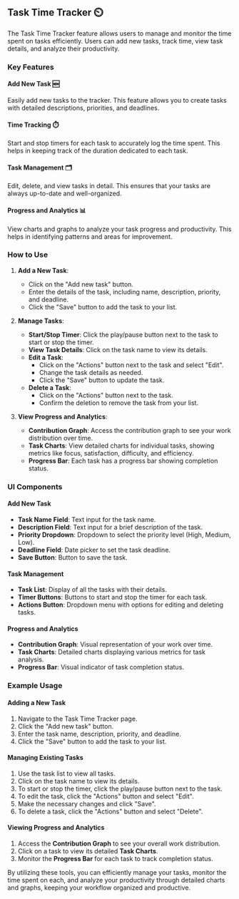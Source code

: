 ## Task Time Tracker ⏲️

The Task Time Tracker feature allows users to manage and monitor the time spent on tasks efficiently. Users can add new tasks, track time, view task details, and analyze their productivity.

### Key Features

#### Add New Task 🆕

Easily add new tasks to the tracker. This feature allows you to create tasks with detailed descriptions, priorities, and deadlines.

#### Time Tracking ⏱️

Start and stop timers for each task to accurately log the time spent. This helps in keeping track of the duration dedicated to each task.

#### Task Management 🗂️

Edit, delete, and view tasks in detail. This ensures that your tasks are always up-to-date and well-organized.

#### Progress and Analytics 📊

View charts and graphs to analyze your task progress and productivity. This helps in identifying patterns and areas for improvement.

### How to Use

1. **Add a New Task**:

   - Click on the "Add new task" button.
   - Enter the details of the task, including name, description, priority, and deadline.
   - Click the "Save" button to add the task to your list.

2. **Manage Tasks**:

   - **Start/Stop Timer**: Click the play/pause button next to the task to start or stop the timer.
   - **View Task Details**: Click on the task name to view its details.
   - **Edit a Task**:
     - Click on the "Actions" button next to the task and select "Edit".
     - Change the task details as needed.
     - Click the "Save" button to update the task.
   - **Delete a Task**:
     - Click on the "Actions" button next to the task.
     - Confirm the deletion to remove the task from your list.

3. **View Progress and Analytics**:

   - **Contribution Graph**: Access the contribution graph to see your work distribution over time.
   - **Task Charts**: View detailed charts for individual tasks, showing metrics like focus, satisfaction, difficulty, and efficiency.
   - **Progress Bar**: Each task has a progress bar showing completion status.

### UI Components

#### Add New Task

- **Task Name Field**: Text input for the task name.
- **Description Field**: Text input for a brief description of the task.
- **Priority Dropdown**: Dropdown to select the priority level (High, Medium, Low).
- **Deadline Field**: Date picker to set the task deadline.
- **Save Button**: Button to save the task.

#### Task Management

- **Task List**: Display of all the tasks with their details.
- **Timer Buttons**: Buttons to start and stop the timer for each task.
- **Actions Button**: Dropdown menu with options for editing and deleting tasks.

#### Progress and Analytics

- **Contribution Graph**: Visual representation of your work over time.
- **Task Charts**: Detailed charts displaying various metrics for task analysis.
- **Progress Bar**: Visual indicator of task completion status.

### Example Usage

#### Adding a New Task

1. Navigate to the Task Time Tracker page.
2. Click the "Add new task" button.
3. Enter the task name, description, priority, and deadline.
4. Click the "Save" button to add the task to your list.

#### Managing Existing Tasks

1. Use the task list to view all tasks.
2. Click on the task name to view its details.
3. To start or stop the timer, click the play/pause button next to the task.
4. To edit the task, click the "Actions" button and select "Edit".
5. Make the necessary changes and click "Save".
6. To delete a task, click the "Actions" button and select "Delete".

#### Viewing Progress and Analytics

1. Access the **Contribution Graph** to see your overall work distribution.
2. Click on a task to view its detailed **Task Charts**.
3. Monitor the **Progress Bar** for each task to track completion status.

By utilizing these tools, you can efficiently manage your tasks, monitor the time spent on each, and analyze your productivity through detailed charts and graphs, keeping your workflow organized and productive.
